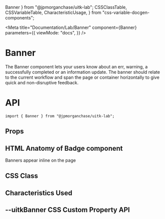   Banner
} from "@jpmorganchase/uitk-lab";
  CSSClassTable,
  CSSVariableTable,
  CharacteristicUsage,
} from "css-variable-docgen-components";

<Meta
  title="Documentation/Lab/Banner"
  component={Banner}
  parameters={{
    viewMode: "docs",
  }}
/>

# Banner

The Banner component lets your users know about an err, warning, a successfully completed or an information update. The banner should relate to the current workflow
and span the page or container horizontally to give quick and non-disruptive feedback.

# API

```
import { Banner } from "@jpmorganchase/uitk-lab";
```

## Props

<ArgsTable of={Banner} />

## HTML Anatomy of Badge component

<Canvas>
  <ComponentAnatomy>
    <Banner
      //eslint-disable-next-line no-script-url
      LinkProps={{ href: "javascript:void(0)" }}
    >
      Banners appear inline on the page
    </Banner>
  </ComponentAnatomy>
</Canvas>

## CSS Class

<CSSClassTable of={Banner} />

## Characteristics Used

<CharacteristicUsage of={Banner} />

## --uitkBanner CSS Custom Property API

<CSSVariableTable of={Banner} />
